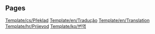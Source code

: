 
== Pages ==
[[Template/cs/Překlad]]
[[Template/en/Tradução]]
[[Template/en/Translation]]
[[Template/hr/Prijevod]]
[[Template/ko/번역]]
